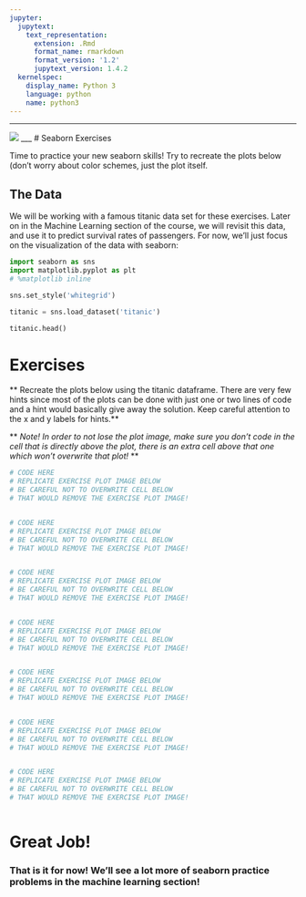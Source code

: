 ```yaml
---
jupyter:
  jupytext:
    text_representation:
      extension: .Rmd
      format_name: rmarkdown
      format_version: '1.2'
      jupytext_version: 1.4.2
  kernelspec:
    display_name: Python 3
    language: python
    name: python3
---
```


___

<a href='http://www.pieriandata.com'> <img src='../Pierian_Data_Logo.png' /></a>
___
# Seaborn Exercises

Time to practice your new seaborn skills! Try to recreate the plots below (don't worry about color schemes, just the plot itself.


## The Data

We will be working with a famous titanic data set for these exercises. Later on in the Machine Learning section of the course, we will revisit this data, and use it to predict survival rates of passengers. For now, we'll just focus on the visualization of the data with seaborn:

```python
import seaborn as sns
import matplotlib.pyplot as plt
# %matplotlib inline
```

```python
sns.set_style('whitegrid')
```

```python
titanic = sns.load_dataset('titanic')
```

```python
titanic.head()
```

# Exercises

** Recreate the plots below using the titanic dataframe. There are very few hints since most of the plots can be done with just one or two lines of code and a hint would basically give away the solution. Keep careful attention to the x and y labels for hints.**

** *Note! In order to not lose the plot image, make sure you don't code in the cell that is directly above the plot, there is an extra cell above that one which won't overwrite that plot!* **

```python
# CODE HERE
# REPLICATE EXERCISE PLOT IMAGE BELOW
# BE CAREFUL NOT TO OVERWRITE CELL BELOW
# THAT WOULD REMOVE THE EXERCISE PLOT IMAGE!
```

```python

```

```python
# CODE HERE
# REPLICATE EXERCISE PLOT IMAGE BELOW
# BE CAREFUL NOT TO OVERWRITE CELL BELOW
# THAT WOULD REMOVE THE EXERCISE PLOT IMAGE!
```

```python

```

```python
# CODE HERE
# REPLICATE EXERCISE PLOT IMAGE BELOW
# BE CAREFUL NOT TO OVERWRITE CELL BELOW
# THAT WOULD REMOVE THE EXERCISE PLOT IMAGE!
```

```python

```

```python
# CODE HERE
# REPLICATE EXERCISE PLOT IMAGE BELOW
# BE CAREFUL NOT TO OVERWRITE CELL BELOW
# THAT WOULD REMOVE THE EXERCISE PLOT IMAGE!
```

```python

```

```python
# CODE HERE
# REPLICATE EXERCISE PLOT IMAGE BELOW
# BE CAREFUL NOT TO OVERWRITE CELL BELOW
# THAT WOULD REMOVE THE EXERCISE PLOT IMAGE!
```

```python

```

```python
# CODE HERE
# REPLICATE EXERCISE PLOT IMAGE BELOW
# BE CAREFUL NOT TO OVERWRITE CELL BELOW
# THAT WOULD REMOVE THE EXERCISE PLOT IMAGE!
```

```python

```

```python
# CODE HERE
# REPLICATE EXERCISE PLOT IMAGE BELOW
# BE CAREFUL NOT TO OVERWRITE CELL BELOW
# THAT WOULD REMOVE THE EXERCISE PLOT IMAGE!
```

```python

```

# Great Job!

### That is it for now! We'll see a lot more of seaborn practice problems in the machine learning section!
